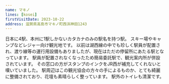 ```yaml
---
name: マキノ
lines: [kosei]
firstVisitDate: 2023-10-22
address: 滋賀県高島市マキノ町西浜神田1243
---
```


日本に4駅、本州に1駅しかないカタカナのみの駅名を持つ駅。
スキー場やキャンプなどレジャー向け観光地です。
以前は湖西線の中でも珍しく駅員が配置され、渡り線等の運行用設備もありましたが、現在はただの停留所にあたる駅となっています。
駅員が配置されなくなったため簡易委託駅で、観光案内所が併設されています。
その窓口の方がスタンプのインクをJR西が補充してくれないと嘆いていました。
駅周辺はこの観光協会の方々の手によるものか、とても綺麗に整備されており、花壇も素晴らしく整っています。
駅外のトイレも清潔です。
